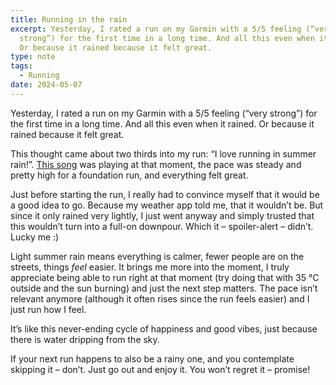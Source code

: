 ```yaml
---
title: Running in the rain
excerpt: Yesterday, I rated a run on my Garmin with a 5/5 feeling (“very
  strong”) for the first time in a long time. And all this even when it rained.
  Or because it rained because it felt great.
type: note
tags:
  - Running
date: 2024-05-07
---
```


Yesterday, I rated a run on my Garmin with a 5/5 feeling (“very strong”) for the first time in a long time. And all this even when it rained. Or because it rained because it felt great.

This thought came about two thirds into my run: “I love running in summer rain!”. [This song](https://open.spotify.com/track/6RUKPb4LETWmmr3iAEQktW) was playing at that moment, the pace was steady and pretty high for a foundation run, and everything felt great.

Just before starting the run, I really had to convince myself that it would be a good idea to go. Because my weather app told me, that it wouldn’t be. But since it only rained very lightly, I just went anyway and simply trusted that this wouldn’t turn into a full-on downpour. Which it – spoiler-alert – didn’t. Lucky me :)

Light summer rain means everything is calmer, fewer people are on the streets, things _feel_ easier. It brings me more into the moment, I truly appreciate being able to run right at that moment (try doing that with 35 °C outside and the sun burning) and just the next step matters. The pace isn’t relevant anymore (although it often rises since the run feels easier) and I just run how I feel.

It’s like this never-ending cycle of happiness and good vibes, just because there is water dripping from the sky.

If your next run happens to also be a rainy one, and you contemplate skipping it – don’t. Just go out and enjoy it. You won’t regret it – promise!
